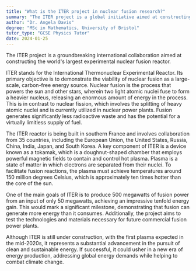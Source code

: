 ```yaml
---
title: "What is the ITER project in nuclear fusion research?"
summary: "The ITER project is a global initiative aimed at constructing the largest experimental nuclear fusion reactor, advancing research in sustainable energy through fusion technology."
author: "Dr. Angela Davis"
degree: "MSc in Mathematics, University of Bristol"
tutor_type: "GCSE Physics Tutor"
date: 2024-01-25
---
```


The ITER project is a groundbreaking international collaboration aimed at constructing the world's largest experimental nuclear fusion reactor.

ITER stands for the International Thermonuclear Experimental Reactor. Its primary objective is to demonstrate the viability of nuclear fusion as a large-scale, carbon-free energy source. Nuclear fusion is the process that powers the sun and other stars, wherein two light atomic nuclei fuse to form a heavier nucleus, releasing an enormous amount of energy in the process. This is in contrast to nuclear fission, which involves the splitting of heavy atomic nuclei and is currently utilized in nuclear power plants. Fusion generates significantly less radioactive waste and has the potential for a virtually limitless supply of fuel.

The ITER reactor is being built in southern France and involves collaboration from 35 countries, including the European Union, the United States, Russia, China, India, Japan, and South Korea. A key component of ITER is a device known as a tokamak, which is a doughnut-shaped chamber that employs powerful magnetic fields to contain and control hot plasma. Plasma is a state of matter in which electrons are separated from their nuclei. To facilitate fusion reactions, the plasma must achieve temperatures around $150$ million degrees Celsius, which is approximately ten times hotter than the core of the sun.

One of the main goals of ITER is to produce $500$ megawatts of fusion power from an input of only $50$ megawatts, achieving an impressive tenfold energy gain. This would mark a significant milestone, demonstrating that fusion can generate more energy than it consumes. Additionally, the project aims to test the technologies and materials necessary for future commercial fusion power plants.

Although ITER is still under construction, with the first plasma expected in the mid-2020s, it represents a substantial advancement in the pursuit of clean and sustainable energy. If successful, it could usher in a new era of energy production, addressing global energy demands while helping to combat climate change.
    